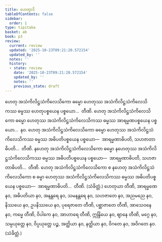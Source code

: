 ```yaml
---
title: ဟေတွာဒိ
tableOfContents: false
sidebar:
  order: 1
type: tipitaka
basket: ab
book: p3
review:
  current: review
  updated: '2025-10-23T09:21:20.572154'
  updated_by: ''
  notes: ''
  history:
  - state: review
    date: '2025-10-23T09:21:20.572154'
    updated_by: ''
    notes: ''
    previous_state: draft
---
```



<ReviewStatus review={frontmatter.review} showDetails={true} />

<HypothesisAnnotation frontmatter={frontmatter} />

<DynamicBreadcrumb />

<Division number="198" book="p3" e="ch" v="39" p="236">

<Paragraph number="367" book="p3">
ဟေတု အသံကိလိဋ္ဌသံကိလေသိကော ဓမ္မော ဟေတုဿ အသံကိလိဋ္ဌသံကိလေသိကဿ ဓမ္မဿ ဟေတုပစ္စယေန ပစ္စယော…  တီဏိ.
</Paragraph>

<Paragraph number="368" book="p3">
ဟေတု အသံကိလိဋ္ဌသံကိလေသိကော ဓမ္မော ဟေတုဿ အသံကိလိဋ္ဌသံကိလေသိကဿ ဓမ္မဿ အာရမ္မဏပစ္စယေန ပစ္စယော…  နဝ.
</Paragraph>

<Paragraph number="369" book="p3">
ဟေတု အသံကိလိဋ္ဌသံကိလေသိကော ဓမ္မော ဟေတုဿ အသံကိလိဋ္ဌသံကိလေသိကဿ ဓမ္မဿ အဓိပတိပစ္စယေန ပစ္စယော—  အာရမ္မဏာဓိပတိ, သဟဇာတာဓိပတိ…  တီဏိ.
</Paragraph>

<Paragraph number="370" book="p3">
နဟေတု အသံကိလိဋ္ဌသံကိလေသိကော ဓမ္မော နဟေတုဿ အသံကိလိဋ္ဌသံကိလေသိကဿ ဓမ္မဿ အဓိပတိပစ္စယေန ပစ္စယော—  အာရမ္မဏာဓိပတိ, သဟဇာတာဓိပတိ…  တီဏိ.
</Paragraph>

<Paragraph number="371" book="p3">
ဟေတု အသံကိလိဋ္ဌသံကိလေသိကော စ နဟေတု အသံကိလိဋ္ဌသံကိလေသိကော စ ဓမ္မာ ဟေတုဿ အသံကိလိဋ္ဌသံကိလေသိကဿ ဓမ္မဿ အဓိပတိပစ္စယေန ပစ္စယော—  အာရမ္မဏာဓိပတိ…  တီဏိ. (သံခိတ္တံ.)
</Paragraph>

</Division>
<Division number="199" book="p3" e="ch" v="39" p="237">

<Paragraph number="372" book="p3">
ဟေတုယာ တီဏိ, အာရမ္မဏေ နဝ, အဓိပတိယာ နဝ, အနန္တရေ နဝ, သမနန္တရေ နဝ, သဟဇာတေ နဝ, အညမညေ နဝ, နိဿယေ နဝ, ဥပနိဿယေ နဝ, ပုရေဇာတေ တီဏိ, ပစ္ဆာဇာတေ တီဏိ, အာသေဝနေ နဝ, ကမ္မေ တီဏိ, ဝိပါကေ နဝ, အာဟာရေ တီဏိ, ဣန္ဒြိယေ နဝ, ဈာနေ တီဏိ, မဂ္ဂေ နဝ, သမ္ပယုတ္တေ နဝ, ဝိပ္ပယုတ္တေ ပဉ္စ, အတ္ထိယာ နဝ, နတ္ထိယာ နဝ, ဝိဂတေ နဝ, အဝိဂတေ နဝ. (သံခိတ္တံ.)
</Paragraph>
</Division>